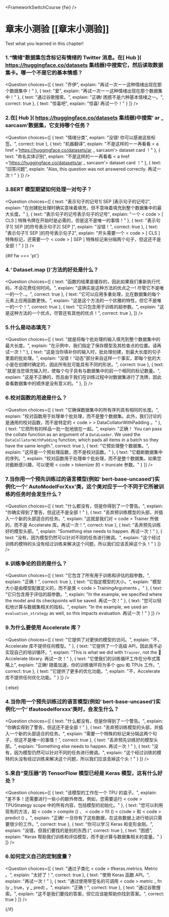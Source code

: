 <FrameworkSwitchCourse {fw} />

<!-- DISABLE-FRONTMATTER-SECTIONS -->

# 章末小测验 [[章末小测验]]

<CourseFloatingBanner
    chapter={3}
    classNames="absolute z-10 right-0 top-0"
/>

Test what you learned in this chapter!

### 1.“情绪”数据集包含标记有情绪的 Twitter 消息。在[ Hub ]( https://huggingface.co/datasets 集线器)中搜索它，然后读取数据集卡。哪一个不是它的基本情感？
<Question
	choices={[
		{
			text: "乔伊",
			explain: "再试一次ーー这种情绪出现在那个数据集中！"
		},
		{
			text: "爱",
			explain: "再试一次ーー这种情绪出现在那个数据集中！"
		},
		{
			text: "通过谷歌搜索。",
			explain: "正确! 困惑不是六种基本情绪之一。",
            correct: true
		},
        {
			text: "惊喜吧",
			explain: "惊喜! 再试一个！"
		}
	]}
/>

### 2.在[ Hub ]( https://huggingface.co/datasets 集线器)中搜索‘ ar _ sarcasm’数据集，它支持哪个任务？
<Question
	choices={[
		{
			text: "情绪分类",
			explain: "没错! 你可以感谢这些标签。",
            correct: true
		},
		{
			text: "机器翻译",
			explain: "不是这样的ーー再看看 < a href =’https://huggingface.co/datasets/ar _ sarcasm’> dataset card </a > ！"
		},
		{
			text: "命名实体识别",
			explain: "不是这样的ーー再看看 < a href =’https://huggingface.co/datasets/ar _ sarcasm’> dataset card </a > ！"
		},
        {
			text: "回答问题",
			explain: "Alas, this question was not answered correctly. 再试一次！"
		}
	]}
/>

### 3.BERT 模型期望如何处理一对句子？
<Question
	choices={[
		{
			text: "表示句子的记号1[ SEP ]表示句子的记号2",
			explain: "在创建批处理时确实意味着填充，但不意味着填充到整个数据集中的最大长度。"
		},
		{
			text: "表示句子的记号表示句子的记号",
			explain: "一个 < code > [ CLS ] </code > 特殊令牌在开始时是必需的，但是这不是唯一的事情！"
		},
		{
			text: "表示句子1[ SEP ]的符号表示句子2[ SEP ]",
			explain: "没错！",
            correct: true
		},
        {
			text: "表示句子1[ SEP ]的符号表示句子2",
			explain: "开头需要一个 < code > [ CLS ] </code > 特殊标记，还需要一个 < code > [ SEP ] </code > 特殊标记来分隔两个句子，但这还不是全部！"
		}
	]}
/>

{#if fw === 'pt'}
### 4.‘ Dataset.map ()’方法的好处是什么？
<Question
	choices={[
		{
			text: "函数的结果是缓存的，因此如果我们重新执行代码，不会花费任何时间。",
			explain: "这确实是这种方法的优点之一! 尽管它不是唯一的一个..。",
            correct: true
		},
		{
			text: "它可以应用多重处理，比在数据集的每个元素上应用函数更快。",
			explain: "这是这个方法的一个优雅的特性，但它不是唯一的一个！",
            correct: true
		},
		{
			text: "它只包含用于训练的超参数。",
			explain: "这是这种方法的一个优点，尽管还有其他的优点！",
            correct: true
		},
	]}
/>

### 5.什么是动态填充？
<Question
	choices={[
		{
			text: "就是将每个批处理的输入填充到整个数据集中的最大长度。",
			explain: "在示例中，我们指定了保存模型及其检查点的位置。请再试一次！"
		},
		{
			text: "这是当你填补你的输入时，批处理创建，到最大长度的句子里面的批处理。",
			explain: "没错！“动态”部分来自这样一个事实，即每个批的大小是在创建时确定的，因此所有批可能具有不同的形状。",
            correct: true
		},
		{
			text: "就是当您填充输入时，使每个句子具有与数据集中的前一个相同的标记数量。",
			explain: "这是不正确的，而且由于我们在训练过程中对数据集进行了洗牌，因此查看数据集中的顺序是没有意义的。"
		},
	]}
/>

### 6.校对函数的用途是什么？
<Question
	choices={[
		{
			text: "它确保数据集中的所有序列具有相同的长度。",
			explain: "校对函数用于处理单个批处理，而不是整个数据集。此外，我们讨论的是通用的校对函数，而不是特定的 < code > > DataCollatorWithPadding </code > 。"
		},
		{
			text: "它把所有的样品一批一批地放在一起。",
			explain: "正确！ You can pass the collate function as an argument of a <code>DataLoader</code>. We used the <code>DataCollatorWithPadding</code> function, which pads all items in a batch so they have the same length.",
            correct: true
		},
		{
			text: "它预处理整个数据集。",
			explain: "这将是一个预处理函数，而不是校对函数。"
		},
        {
			text: "它截断数据集中的序列。",
			explain: "校对函数用于处理单个批处理，而不是整个数据集。如果您对截断感兴趣，可以使用 < code > tokenizer </code > 的 < truncate </code > 参数。"
		}
	]}
/>

### 7.当你用一个预先训练过的语言模型(例如‘ bert-base-uncased’)实例化一个‘ AutoModelForXxx’类，这个类对应于一个不同于它所被训练的任务时会发生什么？
<Question
	choices={[
		{
			text: "什么都没有，但是你得到了一个警告。",
			explain: "你确实得到了警告，但这还不是全部！"
		},
		{
			text: "丢弃预训练模型的头部，并插入一个新的头部适合的任务。",
			explain: "这就是我们对 < code > Trainer </code > 所做的，而不是 Accelerate 库。再试一次！",
            correct: true
		},
		{
			text: "丢弃预先训练好的模型头部。",
			explain: "Something else needs to happen. 再试一次！"
		},
        {
			text: "没有，因为模型仍然可以针对不同的任务进行微调。",
			explain: "这个经过训练的模特的头没有经过训练来解决这个问题，所以我们应该丢掉这个头！"
		}
	]}
/>

### 8.训练争论的目的是什么？
<Question
	choices={[
		{
			text: "它包含了所有用于训练和评估的超参数。",
			explain: "正确！",
            correct: true
		},
		{
			text: "它指定模型的大小。",
			explain: "模型大小是由模型配置定义的，而不是类 < code > TrainingArguments </code > 。"
		},
		{
			text: "它只包含用于评估的超参数。",
			explain: "In the example, we specified where the model and its checkpoints will be saved. 再试一次！"
		},
        {
			text: "您可以轻松地计算与数据集相关的指标。",
			explain: "In the example, we used an <code>evaluation_strategy</code> as well, so this impacts evaluation. 再试一次！"
		}
	]}
/>

### 9.为什么要使用 Accelerate 库？
<Question
	choices={[
		{
			text: "它提供了对更快的模型的访问。",
			explain: "不，Accelerate 库不提供任何模型。"
		},
		{
			text: "它提供了一个高级 API，因此我不必实现自己的培训循环。",
			explain: "This is what we did with <code>Trainer</code>, not the 🤗 Accelerate library. 再试一次！"
		},
		{
			text: "它使我们的训练循环工作在分布式策略上",
			explain: "正确! 随着加速，你的训练循环将为多个 gpu 和 TPUs 工作。",
            correct: true
		},
        {
			text: "它提供了更多的优化功能。",
			explain: "不，Accelerate 库不提供任何优化功能。"
		}
	]}
/>

{:else}
### 4.当你用一个预先训练过的语言模型(例如‘ bert-base-uncased’)实例化一个‘ tfautoodelforxxx’类时，会发生什么？
<Question
	choices={[
		{
			text: "什么都没有，但是你得到了一个警告。",
			explain: "你确实得到了警告，但这还不是全部！"
		},
		{
			text: "丢弃预训练模型的头部，并插入一个新的头部适合的任务。",
			explain: "需要一个特殊的标记来分隔这两个句子，但这不是唯一的事情！",
            correct: true
		},
		{
			text: "丢弃预先训练好的模型头部。",
			explain: "Something else needs to happen. 再试一次！"
		},
        {
			text: "没有，因为模型仍然可以针对不同的任务进行微调。",
			explain: "这个经过训练的模特的头没有经过训练来解决这个问题，所以我们应该丢掉这个头！"
		}
	]}
/>

### 5.来自“变压器”的 TensorFlow 模型已经是 Keras 模型，这有什么好处？
<Question
	choices={[
		{
			text: "该模型的工作在一个 TPU 的盒子。",
			explain: "差不多！还需要进行一些小的额外修改。例如，您需要运行 < code > TPUStrategy </code > scope 中的所有内容，包括模型的初始化。"
		},
		{
			text: "您可以利用现有的方法，如 < code > compile () </code > 、 < code > fit () < c/ode > 和 < code > predict () </code > 。",
			explain: "正确! 一旦你有了这些数据，在这些数据上进行培训只需要很少的工作。",
            correct: true
		},
		{
			text: "你可以学习 Keras 和变形金刚。",
			explain: "没错，但我们要找的是别的东西:)",
			correct: true
		},
        {
			text: "困惑",
			explain: "Keras 帮助我们训练和评估模型，而不是计算与数据集相关的度量。"
		}
	]}
/>

### 6.如何定义自己的定制度量？
<Question
	choices={[
		{
			text: "通过子类化 < code > tfkeras.metrics. Metric </code > 。",
			explain: "太好了！",
			correct: true
		},
		{
			text: "使用 Keras 函数 API。",
			explain: "再试一次！"
		},
		{
			text: "通过使用带签名的可调用 < code > metric _ fn (y _ true，y _ pred) </code > 。",
			explain: "正确！",
			correct: true
		},
        {
			text: "通过谷歌搜索。",
			explain: "这不是我们要找的答案，但它应该能帮助你找到答案。",
			correct: true
		}
	]}
/>

{/if}